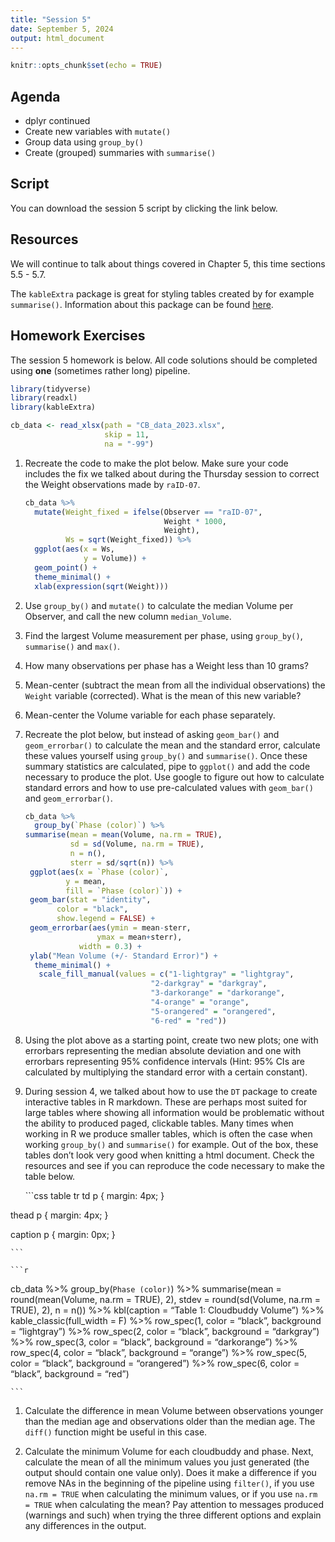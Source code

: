 ```yaml
---
title: "Session 5"
date: September 5, 2024
output: html_document
---
```


```r
knitr::opts_chunk$set(echo = TRUE)
```

## Agenda

* dplyr continued
* Create new variables with `mutate()`
* Group data using `group_by()`
* Create (grouped) summaries with `summarise()` 


## Script

You can download the session 5 script by clicking the link below.

<!-- to add scripts -->


<!-- ```{r, include = FALSE, eval = FALSE} -->

<!-- # install and load these packages -->
<!-- devtools::install_github('yihui/xfun') -->

<!-- # embed_file() requires a few more packages -->
<!-- xfun::pkg_load2(c('base64enc', 'htmltools', 'mime')) -->
<!-- ``` -->



<!-- ```{r echo=FALSE} -->
<!-- # a embed single file -->
<!-- xfun::embed_file('session_05.R') -->
<!-- ``` -->




## Resources

We will continue to talk about things covered in Chapter 5, this time sections 5.5 - 5.7. 

The `kableExtra` package is great for styling tables created by for example `summarise()`. Information about this package can be found [here](https://cran.r-project.org/web/packages/kableExtra/vignettes/awesome_table_in_html.html).


## Homework Exercises

The session 5 homework is below. All code solutions should be completed using **one** (sometimes rather long) pipeline. 

```r
library(tidyverse)
library(readxl)
library(kableExtra)

cb_data <- read_xlsx(path = "CB_data_2023.xlsx",
                     skip = 11,
                     na = "-99")

```

1. Recreate the code to make the plot below. Make sure your code includes the fix we talked about during the Thursday session to correct the Weight observations made by `raID-07`.

    ```r
    cb_data %>% 
      mutate(Weight_fixed = ifelse(Observer == "raID-07",
                                   Weight * 1000,
                                   Weight),
             Ws = sqrt(Weight_fixed)) %>% 
      ggplot(aes(x = Ws,
                 y = Volume)) +
      geom_point() +
      theme_minimal() +
      xlab(expression(sqrt(Weight)))

    ```

1. Use `group_by()` and `mutate()` to calculate the median Volume per Observer, and call the new column `median_Volume`.

1. Find the largest Volume measurement per phase, using `group_by()`, `summarise()` and `max()`. 

1. How many observations per phase has a Weight less than 10 grams? 

1. Mean-center (subtract the mean from all the individual observations) the `Weight` variable (corrected). What is the mean of this new variable?

1. Mean-center the Volume variable for each phase separately.

1. Recreate the plot below, but instead of asking `geom_bar()` and `geom_errorbar()` to calculate the mean and the standard error, calculate these values yourself using `group_by()` and `summarise()`. Once these summary statistics are calculated, pipe to `ggplot()` and add the code necessary to produce the plot. Use google to figure out how to calculate standard errors and how to use pre-calculated values with `geom_bar()` and `geom_errorbar()`.  

    ```r
    cb_data %>% 
      group_by(`Phase (color)`) %>% 
    summarise(mean = mean(Volume, na.rm = TRUE),
              sd = sd(Volume, na.rm = TRUE),
              n = n(),
              sterr = sd/sqrt(n)) %>% 
  ggplot(aes(x = `Phase (color)`,
             y = mean, 
             fill = `Phase (color)`)) +
  geom_bar(stat = "identity", 
           color = "black",
           show.legend = FALSE) +
  geom_errorbar(aes(ymin = mean-sterr, 
                    ymax = mean+sterr),
                width = 0.3) +
  ylab("Mean Volume (+/- Standard Error)") +
      theme_minimal() +
       scale_fill_manual(values = c("1-lightgray" = "lightgray",
                                "2-darkgray" = "darkgray",
                                "3-darkorange" = "darkorange",
                                "4-orange" = "orange",
                                "5-orangered" = "orangered",
                                "6-red" = "red")) 

    ```

1. Using the plot above as a starting point, create two new plots; one with errorbars representing the median absolute deviation and one with errorbars representing 95% confidence intervals (Hint: 95% CIs are calculated by multiplying the standard error with a certain constant). 

1. During session 4, we talked about how to use the `DT` package to create interactive tables in R markdown. These are perhaps most suited for large tables where showing all information would be problematic without the ability to produced paged, clickable tables. Many times when working in R we produce smaller tables, which is often the case when working `group_by()` and `summarise()` for example. Out of the box, these tables don't look very good when knitting a html document. Check the resources and see if you can reproduce the code necessary to make the table below. 


    ```css
table tr td p {
  margin: 4px;
}

thead p {
  margin: 4px;
}

caption p {
  margin: 0px;
}

    ```

    ```r
cb_data %>% 
      group_by(`Phase (color)`) %>% 
      summarise(mean = round(mean(Volume, na.rm = TRUE), 2),
                stdev = round(sd(Volume, na.rm = TRUE), 2),
                n = n()) %>% 
      kbl(caption = "Table 1: Cloudbuddy Volume") %>% 
      kable_classic(full_width = F) %>% 
      row_spec(1, color = "black", background = "lightgray") %>% 
      row_spec(2, color = "black", background = "darkgray") %>% 
      row_spec(3, color = "black", background = "darkorange") %>% 
      row_spec(4, color = "black", background = "orange") %>% 
      row_spec(5, color = "black", background = "orangered") %>% 
      row_spec(6, color = "black", background = "red") 
      
      
    ```

1. Calculate the difference in mean Volume between observations younger than the median age and observations older than the median age. The `diff()` function might be useful in this case. 

1. Calculate the minimum Volume for each cloudbuddy and phase. Next, calculate the mean of all the minimum values you just generated (the output should contain one value only). Does it make a difference if you remove NAs in the beginning of the pipeline using `filter()`, if you use `na.rm = TRUE` when calculating the minimum values, or if you use `na.rm = TRUE` when calculating the mean? Pay attention to messages produced (warnings and such) when trying the three different options and explain any differences in the output. 





 

   
